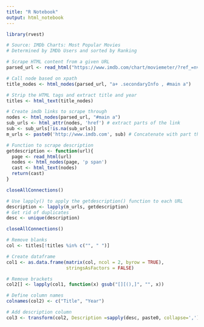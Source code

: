 ```yaml
---
title: "R Notebook"
output: html_notebook
---
```


```r
library(rvest)
```

```r
# Source: IMDb Charts: Most Popular Movies
# Determined by IMDb Users and sorted by Ranking

# Scrape HTML content from a given URL
parsed_url <- read_html("https://www.imdb.com/chart/moviemeter/?ref_=nv_mv_mpm")

# Call node based on xpath
title_nodes <- html_nodes(parsed_url, "a+ .secondaryInfo , #main a")

# Strip the HTML tags and extract title and year 
titles <- html_text(title_nodes)

# Create imdb links to scrape through  
nodes <- html_nodes(parsed_url, "#main a")
sub_urls <- html_attr(nodes, 'href') # extract parts of the link 
sub <- sub_urls[!is.na(sub_urls)]
m_urls <- paste0('http://www.imdb.com', sub) # Concatenate with part that is missing from link

# Function to scrape description 
getdescription <- function(url){
  page <- read_html(url)
  nodes <- html_nodes(page, 'p span')
  cast <- html_text(nodes)
  return(cast)
}

closeAllConnections()

# Use lapply() to apply the getdescription() function to each URL 
description <- lapply(m_urls, getdescription)
# Get rid of duplicates
desc <- unique(description)

closeAllConnections()
```

```r
# Remove blanks 
col <- titles[!titles %in% c("", " ")]

# Create dataframe 
col1 <- as.data.frame(matrix(col, ncol = 2, byrow = TRUE), 
                      stringsAsFactors = FALSE)

# Remove brackets 
col2[] <- lapply(col1, function(x) gsub("[][(),]", "", x))

# Define column names
colnames(col2) <- c("Title", "Year")

# Add description column
col3 <- transform(col2, Description =sapply(desc, paste0, collapse=','))


```
